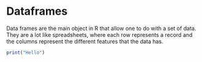 
# Dataframes 

Data frames are the main object in R that allow one to do with a set of data. They are a lot like spreadsheets, where each row represents a record and the columns represent the different features that the data has.

```r
print("Hello")
```
